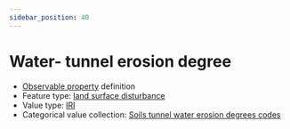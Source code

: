 ```yaml
---
sidebar_position: 40
---
```



# Water- tunnel erosion degree

- [Observable property](/viewers/dawe-vocabs?uri=https://linked.data.gov.au/def/test/dawe-cv/4528bf7c-5182-49a8-bedc-53c70f5e0dcd) definition
- Feature type: [land surface disturbance](http://linked.data.gov.au/def/tern-cv/7e256d28-e686-4b6a-b64a-ac1b1a8f164d)
- Value type: [IRI](https://w3id.org/tern/ontologies/tern/IRI)
- Categorical value collection: [Soils tunnel water erosion degrees codes](/viewers/dawe-vocabs?uri=https://linked.data.gov.au/def/test/dawe-cv/b0e01539-05b6-4dc8-8a27-019c8fb5eeec)

<Example protocolModule="plot-soil-description" observableProperty="https://linked.data.gov.au/def/test/dawe-cv/4528bf7c-5182-49a8-bedc-53c70f5e0dcd" />
